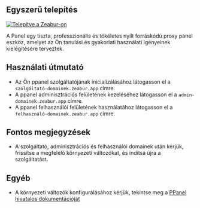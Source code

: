 ## Egyszerű telepítés

[![Telepítve a Zeabur-on](https://zeabur.com/deployed-on-zeabur-dark.svg)](https://zeabur.com?referralCode=PPanelGroup&utm_source=PPanelGroup&utm_campaign=oss)

A Panel egy tiszta, professzionális és tökéletes nyílt forráskódú proxy panel eszköz, amelyet az Ön tanulási és gyakorlati használati igényeinek kielégítésére terveztek.

## Használati útmutató

- Az Ön ppanel szolgáltatójának inicializálásához látogasson el a `szolgáltató-domainek.zeabur.app` címre.
- A ppanel adminisztrációs felületének kezeléséhez látogasson el a `admin-domainek.zeabur.app` címre.
- A ppanel felhasználói felületének használatához látogasson el a `felhasználó-domainek.zeabur.app` címre.

## Fontos megjegyzések

- A szolgáltató, adminisztrációs és felhasználói domainek után kérjük, frissítse a megfelelő környezeti változókat, és indítsa újra a szolgáltatást.

## Egyéb

- A környezeti változók konfigurálásához kérjük, tekintse meg a [PPanel hivatalos dokumentációját](https://ppanel.dev/)


<Giscus />
